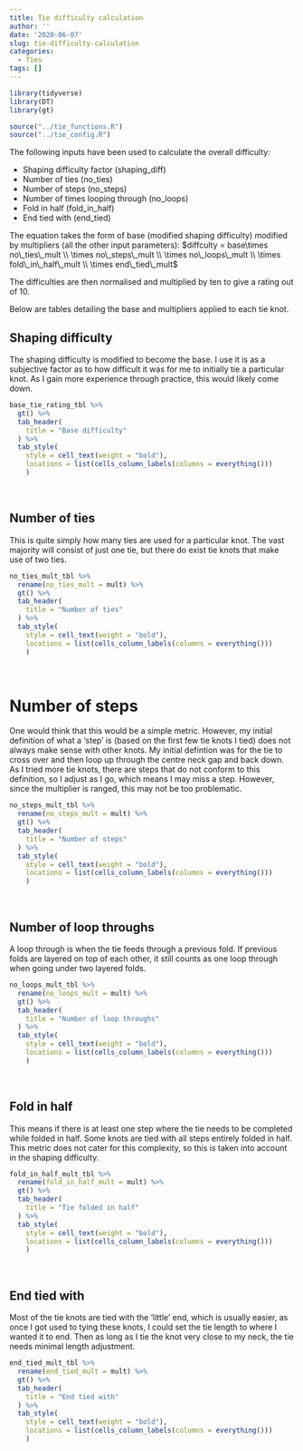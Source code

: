 ```yaml
---
title: Tie difficulty calculation
author: ''
date: '2020-06-07'
slug: tie-difficulty-calculation
categories:
  - Ties
tags: []
---
```


```r
library(tidyverse)
library(DT)
library(gt)

source("../tie_functions.R")
source("../tie_config.R")

```


The following inputs have been used to calculate the overall difficulty:

* Shaping difficulty factor (shaping_diff)
* Number of ties (no_ties)
* Number of steps (no_steps)
* Number of times looping through (no_loops)
* Fold in half (fold_in_half)
* End tied with (end_tied)

The equation takes the form of base (modified shaping difficulty) modified by multipliers (all the other input parameters):
$diffculty = base\times no\_ties\_mult \\ \times no\_steps\_mult \\ \times no\_loops\_mult \\ \times fold\_in\_half\_mult \\ \times end\_tied\_mult$

The difficulties are then normalised and multiplied by ten to give a rating out of 10.

Below are tables detailing the base and multipliers applied to each tie knot.


## Shaping difficulty
The shaping difficulty is modified to become the base. I use it is as a subjective factor as to how difficult it was for me to initially tie a particular knot. As I gain more experience through practice, this would likely come down.
```r
base_tie_rating_tbl %>% 
  gt() %>% 
  tab_header(
    title = "Base difficulty"
  ) %>% 
  tab_style(
    style = cell_text(weight = "bold"),
    locations = list(cells_column_labels(columns = everything()))
    )

```

<br>

## Number of ties
This is quite simply how many ties are used for a particular knot. The vast majority will consist of just one tie, but there do exist tie knots that make use of two ties.
```r
no_ties_mult_tbl %>% 
  rename(no_ties_mult = mult) %>% 
  gt() %>% 
  tab_header(
    title = "Number of ties"
  ) %>% 
  tab_style(
    style = cell_text(weight = "bold"),
    locations = list(cells_column_labels(columns = everything()))
    )
```

<br>

# Number of steps
One would think that this would be a simple metric. However, my initial definition of what a 'step' is (based on the first few tie knots I tied) does not always make sense with other knots. My initial defintion was for the tie to cross over and then loop up through the centre neck gap and back down. As I tried more tie knots, there are steps that do not conform to this definition, so I adjust as I go, which means I may miss a step. However, since the multiplier is ranged, this may not be too problematic.
```r
no_steps_mult_tbl %>% 
  rename(no_steps_mult = mult) %>% 
  gt() %>% 
  tab_header(
    title = "Number of steps"
  ) %>% 
  tab_style(
    style = cell_text(weight = "bold"),
    locations = list(cells_column_labels(columns = everything()))
    )
```
<br>

## Number of loop throughs
A loop through is when the tie feeds through a previous fold. If previous folds are layered on top of each other, it still counts as one loop through when going under two layered folds.
```r
no_loops_mult_tbl %>% 
  rename(no_loops_mult = mult) %>% 
  gt() %>% 
  tab_header(
    title = "Number of loop throughs"
  ) %>% 
  tab_style(
    style = cell_text(weight = "bold"),
    locations = list(cells_column_labels(columns = everything()))
    )
```

<br>

## Fold in half
This means if there is at least one step where the tie needs to be completed while folded in half. Some knots are tied with all steps entirely folded in half. This metric does not cater for this complexity, so this is taken into account in the shaping difficulty.
```r
fold_in_half_mult_tbl %>% 
  rename(fold_in_half_mult = mult) %>% 
  gt() %>% 
  tab_header(
    title = "Tie folded in half"
  ) %>% 
  tab_style(
    style = cell_text(weight = "bold"),
    locations = list(cells_column_labels(columns = everything()))
    )
```

<br>

## End tied with
Most of the tie knots are tied with the 'little' end, which is usually easier, as once I got used to tying these knots, I could set the tie length to where I wanted it to end. Then as long as I tie the knot very close to my neck, the tie needs minimal length adjustment.
```r
end_tied_mult_tbl %>% 
  rename(end_tied_mult = mult) %>% 
  gt() %>% 
  tab_header(
    title = "End tied with"
  ) %>% 
  tab_style(
    style = cell_text(weight = "bold"),
    locations = list(cells_column_labels(columns = everything()))
    )
```
<br>
